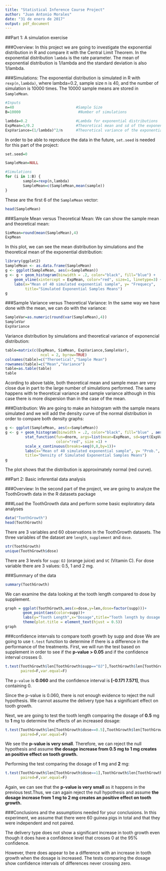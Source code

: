 ```yaml
---
title: "Statistical Inference Course Project"
author: "Juan Antonio Morales"
date: "31 de enero de 2017"
output: pdf_document
---
```


##Part 1: A simulation exercise

###Overview:
In this project we are going to investigate the exponential distribution in R and compare it with the Central Limit Theorem. In the exponential distribution `lambda` is the rate parameter. The mean of exponential distribution is 1/lambda and the standard deviation is also 1/lambda. 


###Simulations:
The exponential distribution is simulated in R with `rexp(n,lambda)`, where lambda=0.2, sample size n is 40, and the number of simulation is 10000 times. The 10000 sample means are stored in `SampleMean`.

```r
#Inputs
n=40                            #Sample Size
B=10000                          #Number of simulations

lambda=0.2                      #Lambda for exponential distributions
ExpMean=1/0.2                   #Theoretical mean and sd of the exponential distribution
ExpVariance=(1/lambda)^2/n      #Theoretical variance of the exponential distribution
```

In order to be able to reproduce the data in the future, `set.seed` is needed for this part of the project:

```r
set.seed=0
```

```r
SampleMean=NULL

#Simulations
for (i in 1:B) {
        sample=rexp(n,lambda)
        SampleMean=c(SampleMean,mean(sample))
} 

```

These are the first 6 of the `SampleMean` vector:

```r
head(SampleMean)
```

###Sample Mean versus Theoretical Mean:
We can show the sample mean and theoretical mean:
```r
SimMean=round(mean(SampleMean),4)
ExpMean
```

In this plot, we can see the mean distribution by simulations and the theoretical mean of the exponential distribution:

```r
library(ggplot2)
SampleMean <- as.data.frame(SampleMean)
g <- ggplot(SampleMean, aes(x=SampleMean))
g <- g + geom_histogram(binwidth = .2, color="black", fill="blue") +
    geom_vline(xintercept = ExpMean, color="red", size=1, linetype=3) +
    labs(x="Mean of 40 simulated exponential sample", y= "Frequecy", 
         title="Simulated Exponential Samples Means")
g
```


###Sample Variance versus Theoretical Variance:
In the same way we have done with the mean, we can do with the variance:
```r
SampleVar=as.numeric(round(var(SampleMean),4))
SampleVar
ExpVariance
```

Variance distribution by simulations and theoretical variance of exponencial distribution:

```r
table=matrix(c(ExpMean, SimMean, ExpVariance,SampleVar),
                ncol = 2, byrow=TRUE)
colnames(table)=c("Theroetical","Sample Mean")
rownames(table)=c("Mean","Variance")
table=as.table(table)
table
```

Acording to above table, both theoretical mean and sample mean are very close due in part to the large number of simulations performed. The same happens with te theoretical variance and sample variance although in this case there is more dispersion than in the case of the mean.

###Distribution:
We are going to make an histogram with the sample means simulated and we will add the density curve of the normal distribution in order to compare both density graphs:

```r
g <- ggplot(SampleMean, aes(x=SampleMean))
g <- g + geom_histogram(binwidth = .2, color="black", fill="blue" , aes(y=..density..))+
         stat_function(fun=dnorm, args=list(mean=ExpMean, sd=sqrt(ExpVariance)), 
                       color="red", size =1) +
         scale_x_continuous(breaks=seq(0,8,by=1))+
         labs(x="Mean of 40 simulated exponential sample", y= "Prob.", 
         title="Density of Simulated Exponential Samples Means")
g
```

The plot shows that the distribution is approximately normal (red curve).


##Part 2: Basic inferential data analysis

###Overview:
In the second part of the project, we are going to analyze the ToothGrowth data in the R datasets package

###Load the ToothGrowth data and perform some basic exploratory data analyses
```r
data("ToothGrowth")
head(ToothGrowth)
```
There are 3 variables and 60 observations in the ToothGrowth datasets. The three variables of the dataset are `length`, `supplement` and `dose`.

```r
str(ToothGrowth)
unique(ToothGrowth$dose)
```

There are 3 levels for `supp`: `OJ` (orange juice) and `VC` (Vitamin C). For dose variable there are 3 values: 0.5, 1 and 2 mg.

###Summary of the data
```r
summary(ToothGrowth)
```

We can examine the data looking at the tooth length compared to dose by supplement.
```r
graph = ggplot(ToothGrowth,aes(x=dose,y=len,dose=factor(supp)))+
        geom_point(aes(color=supp))+
        labs(y="Tooth Length",x="Dosage",title="Tooth length by dosage and supplement")+
        theme(plot.title = element_text(hjust = 0.5))
graph
``` 

###confidence intervals to compare tooth growth by supp and dose
We are going to use `t.test` function to determine if there is a difference in the performance of the treatments. 
First, we will run the test based on supplement in order to see if the **p-value > 0.05** and if the confidence interval crosses 0.

```r
t.test(ToothGrowth$len[ToothGrowth$supp=="OJ"],ToothGrowth$len[ToothGrowth$supp=="VC"],
       paired=F,var.equal=F)
```

The `p-value` is **0.060** and the confidence interval is **[-0.171 7.571]**, thus containing 0.

Since the p-value is 0.060, there is not enough evidence to reject the null hypothesis.
We cannot assume the delivery type has a significant effect on tooth growth.


Next, we are going to test the tooth length comparing the dosage of **0.5** mg to **1** mg to determine the effects of an increased dosage:
```r
t.test(ToothGrowth$len[ToothGrowth$dose==0.5],ToothGrowth$len[ToothGrowth$dose==1],
       paired=F,var.equal=F)
```

We see the **p-value is very small**. Therefore, we can reject the null hypothesis and assume **the dosage increase from 0.5 mg to 1 mg creates an positive effect on tooth growth.**


Performing the test comparing the dosage of **1** mg and **2** mg:
```r
t.test(ToothGrowth$len[ToothGrowth$dose==1],ToothGrowth$len[ToothGrowth$dose==2],
       paired=F,var.equal=F)
```

Again, we can see that the **p-value is very small** as it happens in the previous test.Thus, we can again reject the null hypothesis and assume **the dosage increase from 1 mg to 2 mg creates an positive effect on tooth growth.**

###Conclusions and the assumptions needed for your conclusions.
In this experiment, we assume that there were 60 guinea pigs in total and that they were independent and not paired.

The delivery type does not show a significant increase in tooth growth even though it does have a confidence level that crosses 0 at the 95% confidence.

However, there does appear to be a difference with an increase in tooth growth when the dosage is increased. The tests comparing the dosage show confidence intervals of differences never crossing zero.
